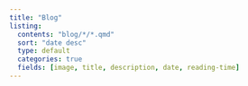```yaml
---
title: "Blog"
listing:
  contents: "blog/*/*.qmd"
  sort: "date desc"
  type: default
  categories: true
  fields: [image, title, description, date, reading-time]
---
```

